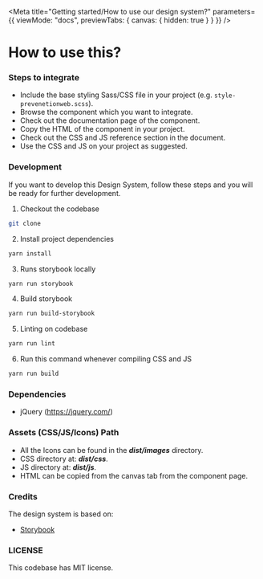 
<Meta
  title="Getting started/How to use our design system?"
  parameters={{
    viewMode: "docs",
    previewTabs: {
      canvas: { hidden: true }
    }
  }}
/>

# How to use this?

### Steps to integrate

* Include the base styling Sass/CSS file in your project (e.g. `style-prevenetionweb.scss`).
* Browse the component which you want to integrate.
* Check out the documentation page of the component.
* Copy the HTML of the component in your project.
* Check out the CSS and JS reference section in the document.
* Use the CSS and JS on your project as suggested.

### Development

If you want to develop this Design System, follow these steps and you will be ready for further development.

1. Checkout the codebase

```bash
git clone
```

2. Install project dependencies

```bash
yarn install
```

3. Runs storybook locally

```bash
yarn run storybook
```

4. Build storybook

```bash
yarn run build-storybook
```

5. Linting on codebase

```bash
yarn run lint
```

6. Run this command whenever compiling CSS and JS

```bash
yarn run build
```

### Dependencies

* jQuery (https://jquery.com/)

### Assets (CSS/JS/Icons) Path

* All the Icons can be found in the ***dist/images*** directory.
* CSS directory at: ***dist/css***.
* JS directory at: ***dist/js***.
* HTML can be copied from the canvas tab from the component page.

### Credits

The design system is based on:

* [Storybook](https://storybook.js.org/)

### LICENSE

This codebase has MIT license.
